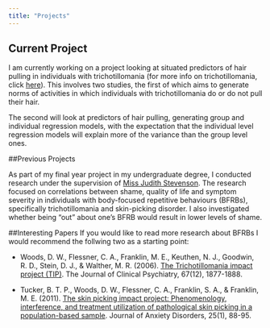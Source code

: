```yaml
---
title: "Projects"
---
```


## Current Project

I am currently working on a project looking at situated predictors of hair pulling in individuals with trichotillomania (for more info on trichotillomania, click [here](http://www.bfrb.org/learn-about-bfrbs/trichotillomania)). This involves two studies, the first of which aims to generate norms of activities in which individuals with trichotillomania do or do not pull their hair. 

The second will look at predictors of hair pulling, generating group and individual regression models, with the expectation that the individual level regression models will explain more of the variance than the group level ones.

##Previous Projects

As part of my final year project in my undergraduate degree, I conducted research under the supervision of [Miss Judith Stevenson](https://www.gla.ac.uk/schools/psychology/staff/judestevenson/). The research focused on correlations between shame, quality of life and symptom severity in individuals with body-focused repetitive behaviours (BFRBs), specifically trichotillomania and skin-picking disorder. I also investigated whether being "out" about one's BFRB would result in lower levels of shame. 

##Interesting Papers
If you would like to read more research about BFRBs I would recommend the follwing two as a starting point:

* Woods, D. W., Flessner, C. A., Franklin, M. E., Keuthen, N. J., Goodwin, R. D., Stein, D. J., & Walther, M. R. (2006). [The Trichotillomania impact project (TIP)](https://www.med.upenn.edu/ctsa/assets/user-content/documents/WoodsFranklin_TIP_2006.pdf). The Journal of Clinical Psychiatry, 67(12), 1877-1888. 

* Tucker, B. T. P., Woods, D. W., Flessner, C. A., Franklin, S. A., & Franklin, M. E. (2011). [The skin picking impact project: Phenomenology, interference, and treatment utilization of pathological skin picking in a population-based sample](http://www.sciencedirect.com/science/article/pii/S0887618510001714). Journal of Anxiety Disorders, 25(1), 88-95.

